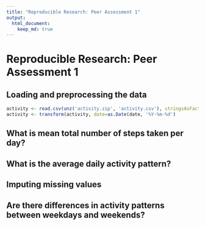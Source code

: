 ```yaml
---
title: "Reproducible Research: Peer Assessment 1"
output: 
  html_document:
    keep_md: true
---
```

# Reproducible Research: Peer Assessment 1


## Loading and preprocessing the data

```r
activity <- read.csv(unz('activity.zip', 'activity.csv'), stringsAsFactors=FALSE)
activity <- transform(activity, date=as.Date(date, '%Y-%m-%d')
```

## What is mean total number of steps taken per day?



## What is the average daily activity pattern?



## Imputing missing values



## Are there differences in activity patterns between weekdays and weekends?

